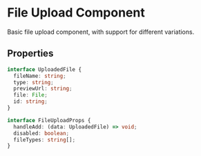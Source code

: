 
<Meta title="Components/Interface/FileUpload/Overview" />

<style>{`
  /* Add any custom styles you need for documentation here */
`}</style>

# File Upload Component

Basic file upload component, with support for different variations.

## Properties

```typescript
interface UploadedFile {
  fileName: string;
  type: string;
  previewUrl: string;
  file: File;
  id: string;
}

interface FileUploadProps {
  handleAdd: (data: UploadedFile) => void;
  disabled: boolean;
  fileTypes: string[];
}
```
